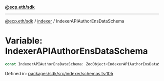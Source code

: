 [**@ecp.eth/sdk**](../../index.mdx)

***

[@ecp.eth/sdk](/sdk-reference/index.mdx) / [indexer](/sdk-reference/indexer/index.mdx) / IndexerAPIAuthorEnsDataSchema

# Variable: IndexerAPIAuthorEnsDataSchema

```ts
const IndexerAPIAuthorEnsDataSchema: ZodObject<IndexerAPIAuthorEnsDataSchemaType>;
```

Defined in: [packages/sdk/src/indexer/schemas.ts:105](https://github.com/ecp-eth/comments-monorepo/blob/main/packages/sdk/src/indexer/schemas.ts#L105)
